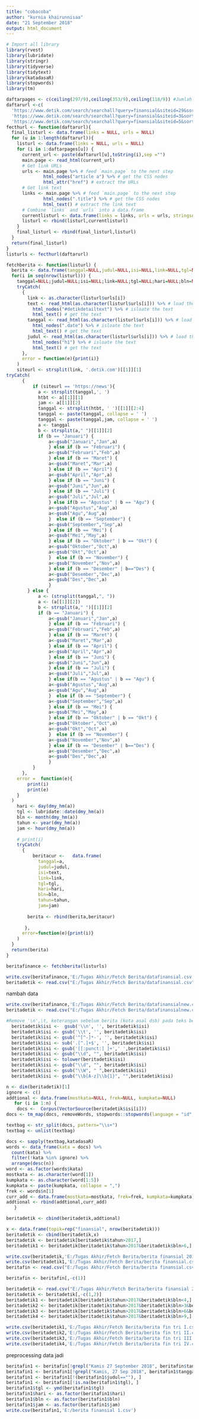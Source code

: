 ---
title: "cobacoba"
author: "kurnia khairunnisaa"
date: "21 September 2018"
output: html_document
---
```{r}
# Import all library
library(rvest)
library(lubridate)
library(stringr)
library(tidyverse)
library(tidytext)
library(katadasaR)
library(stopwords)
library(tm)
```

```{r}
daftarpages <- c(ceiling(297/9),ceiling(353/9),ceiling(118/9)) #Jumlah pages
daftarurl <-c(
  'https://www.detik.com/search/searchall?query=finansial&siteid=29&sortby=time&fromdatex=01/01/2018&todatex=31/12/2018&page=',
  'https://www.detik.com/search/searchall?query=finansial&siteid=3&sortby=time&fromdatex=01/01/2018&todatex=31/12/2018&page=',
  'https://www.detik.com/search/searchall?query=finansial&siteid=5&sortby=time&fromdatex=01/01/2018&todatex=31/12/2018&page=')
fecthurl <- function(daftarurl){
  final_listurl <- data.frame(links = NULL, urls = NULL)
  for (u in 1:length(daftarurl)){
    listurl <- data.frame(links = NULL, urls = NULL)
    for (i in 1:daftarpages[u]) {
      current_url <- paste(daftarurl[u],toString(i),sep ="")
      main.page <- read_html(current_url)
      # Get link URLs
      urls <- main.page %>% # feed `main.page` to the next step
              html_nodes("article a") %>% # get the CSS nodes
              html_attr("href") # extract the URLs
      # Get link text
      links <- main.page %>% # feed `main.page` to the next step
              html_nodes(".title") %>% # get the CSS nodes
              html_text() # extract the link text
      # Combine `links` and `urls` into a data.frame
      currentlisturl <- data.frame(links = links, urls = urls, stringsAsFactors = TRUE)
      listurl <- rbind(listurl,currentlisturl)
    }
    final_listurl <- rbind(final_listurl,listurl)
  }
  return(final_listurl)
}
listurls <- fecthurl(daftarurl)
```

```{r}
fetchberita <- function(listurl) {
  berita <- data.frame(tanggal=NULL,judul=NULL,isi=NULL,link=NULL,tgl=NULL,hari=NULL,bln=NULL,tahun=NULL,jam=NULL)
  for(i in seq(nrow(listurl))) {
    tanggal=NULL;judul=NULL;isi=NULL;link=NULL;tgl=NULL;hari=NULL;bln=NULL;tahun=NULL;jam=NULL
    tryCatch(
      {
        link <- as.character(listurl$urls[i])
        text <- read_html(as.character(listurl$urls[i])) %>% # load the page
          html_nodes("#detikdetailtext") %>% # isloate the text
          html_text() # get the text
        tanggal <- read_html(as.character(listurl$urls[i])) %>% # load the page
          html_nodes(".date") %>% # isloate the text
          html_text() # get the text
        judul <- read_html(as.character(listurl$urls[i])) %>% # load the page
          html_nodes("h1") %>% # isloate the text
          html_text() # get the text
      },
      error = function(e){print(i)}
    )
    siteurl <- strsplit(link, '.detik.com')[[1]][1]
tryCatch(
      {
          if (siteurl == 'https://news'){
            a <- strsplit(tanggal,', ')
            htbt <- a[[1]][1]
            jam <- a[[1]][2]
            tanggal <- strsplit(htbt, ' ')[[1]][2:4]
            tanggal <- paste(tanggal, collapse = ' ')
            tanggal <- paste(tanggal,jam, collapse = ' ')
            a <- tanggal
            b <- strsplit(a," ")[[1]][2]
            if (b == "Januari") {
                a<-gsub("Januari","Jan",a)
                } else if (b == "Februari") {
                a<-gsub("Februari","Feb",a)
                } else if (b == "Maret") {
                a<-gsub("Maret","Mar",a)
                } else if (b == "April") {
                a<-gsub("April","Apr",a)
                } else if (b == "Juni") {
                a<-gsub("Juni","Jun",a)
                } else if (b == "Juli") {
                a<-gsub("Juli","Jul",a)
                } else if(b == "Agustus" | b == "Agu") {
                a<-gsub("Agustus","Aug",a)
                a<-gsub("Agu","Aug",a)
                }  else if (b == "September") {
                a<-gsub("September","Sep",a)
                } else if (b == "Mei") {
                a<-gsub("Mei","May",a)
                } else if (b == "Oktober" | b == "Okt") {
                a<-gsub("Oktober","Oct",a)
                a<-gsub("Okt","Oct",a)  
                }  else if (b == "November") {
                a<-gsub("November","Nov",a)
                } else if (b == "Desember" | b=="Des") {
                a<-gsub("Desember","Dec",a)
                a<-gsub("Des","Dec",a)  
                }
        } else {
            a <- (strsplit(tanggal,", "))
            a <- (a[[1]][2])
            b <- strsplit(a," ")[[1]][2]
            if (b == "Januari") {
                a<-gsub("Januari","Jan",a)
                } else if (b == "Februari") {
                a<-gsub("Februari","Feb",a)
                } else if (b == "Maret") {
                a<-gsub("Maret","Mar",a)
                } else if (b == "April") {
                a<-gsub("April","Apr",a)
                } else if (b == "Juni") {
                a<-gsub("Juni","Jun",a)
                } else if (b == "Juli") {
                a<-gsub("Juli","Jul",a)
                } else if(b == "Agustus" | b == "Agu") {
                a<-gsub("Agustus","Aug",a)
                a<-gsub("Agu","Aug",a)
                }  else if (b == "September") {
                a<-gsub("September","Sep",a)
                } else if (b == "Mei") {
                a<-gsub("Mei","May",a)
                } else if (b == "Oktober" | b == "Okt") {
                a<-gsub("Oktober","Oct",a)
                a<-gsub("Okt","Oct",a)  
                }  else if (b == "November") {
                a<-gsub("November","Nov",a)
                } else if (b == "Desember" | b=="Des") {
                a<-gsub("Desember","Dec",a)
                a<-gsub("Des","Dec",a)  
                }
          }
      },
    error =  function(e){
        print(i)
        print(e)
    }
  )
    hari <- day(dmy_hm(a))
    tgl <- lubridate::date(dmy_hm(a))
    bln <- month(dmy_hm(a))
    tahun <- year(dmy_hm(a))
    jam <- hour(dmy_hm(a))
    
    # print(i)
    tryCatch(
      {
          beritacur <-   data.frame(
            tanggal=a,
            judul=judul,
            isi=text,
            link=link,
            tgl=tgl,
            hari=hari,
            bln=bln,
            tahun=tahun,
            jam=jam)
        
        berita <- rbind(berita,beritacur)
        
       },
      error=function(e){print(i)}
    )
  }
  return(berita)
}
```

```{r}
beritafinance <- fetchberita(listurls)
```

```{R}
write.csv(beritafinance,'E:/Tugas Akhir/Fetch Berita/datafinansial.csv')
beritadetik <- read.csv("E:/Tugas Akhir/Fetch Berita/datafinansial.csv")
```

nambah data
```{R}
write.csv(beritafinance,'E:/Tugas Akhir/Fetch Berita/datafinansialnew.csv')
beritadetik <- read.csv("E:/Tugas Akhir/Fetch Berita/datafinansialnew.csv")
```


```{r}
#Remove '\n',\t, keterangan sebelum berita (kota asal dsb) pada teks berita
  beritadetik$isi <-  gsub('\\n', '', beritadetik$isi)
  beritadetik$isi <- gsub('\\t', '', beritadetik$isi)
  beritadetik$isi <- gsub('^[^-]*-', '', beritadetik$isi)
  beritadetik$isi <- sub('.[^.]+$', '', beritadetik$isi)
  beritadetik$isi <- gsub('[[:punct:] ]+',' ',beritadetik$isi)
  beritadetik$isi <- gsub("\\d", "", beritadetik$isi)
  beritadetik$isi <- tolower(beritadetik$isi)
  beritadetik$isi <- gsub("\\d", "", beritadetik$isi)
  beritadetik$isi <- gsub("\\W", " ",beritadetik$isi)
  beritadetik$isi <- gsub("\\b[A-z]\\b{1}", "",beritadetik$isi)
```


```{R}
n <- dim(beritadetik)[1]
ignore <- c()
addtional <- data.frame(mostkata=NULL, frek=NULL, kumpkata=NULL)
   for (i in 1:n) {
    docs <-  Corpus(VectorSource(beritadetik$isi[i]))
docs <- tm_map(docs, removeWords, stopwords::stopwords(language = "id",source = "stopwords-iso"))

textbag <- str_split(docs, pattern="\\s+") 
textbag <- unlist(textbag)

docs <- sapply(textbag,katadasaR)
words <- data_frame(kata = docs) %>% 
  count(kata) %>%
  filter(!kata %in% ignore) %>%
  arrange(desc(n))
word <- as.factor(words$kata)
mostkata <- as.character(word[1])
kumpkata <- as.character(word[1:5])
kumpkata <- paste(kumpkata, collapse = ",")
frek <- words$n[1]
curr_add <- data.frame(mostkata=mostkata, frek=frek, kumpkata=kumpkata)
addtional <- rbind(addtional,curr_add)
   }

beritadetik <- cbind(beritadetik,addtional)

x <- data.frame(topik=rep("finansial", nrow(beritadetik)))
beritadetik <- cbind(beritadetik,x)
beritadetik <- beritadetik[beritadetik$tahun>2017,]
beritadetik1 <- beritadetik[beritadetik$tahun>2017&beritadetik$bln>6,]
```

```{R}
write.csv(beritadetik,'E:/Tugas Akhir/Fetch Berita/berita finansial 2018.csv')
write.csv(beritadetik1,'E:/Tugas Akhir/Fetch Berita/berita finansial.csv')
beritafin <- read.csv("E:/Tugas Akhir/Fetch Berita/berita finansial.csv")
```

```{R}
beritafin <- beritafin[,-c(1)]
```

```{r}
beritadetik <- read.csv("E:/Tugas Akhir/Fetch Berita/berita finansial 2018.csv")
beritadetik <- beritadetik[,-c(1,2)]
beritadetik1 <- beritadetik[beritadetik$tahun>2017&beritadetik$bln<4,]
beritadetik2 <- beritadetik[beritadetik$tahun>2017&beritadetik$bln>3&beritadetik$bln<7,]
beritadetik3 <- beritadetik[beritadetik$tahun>2017&beritadetik$bln>6&beritadetik$bln<10,]
beritadetik4 <- beritadetik[beritadetik$tahun>2017&beritadetik$bln>9,]

write.csv(beritadetik1,'E:/Tugas Akhir/Fetch Berita/berita fin tri I.csv')
write.csv(beritadetik2,'E:/Tugas Akhir/Fetch Berita/berita fin tri II.csv')
write.csv(beritadetik3,'E:/Tugas Akhir/Fetch Berita/berita fin tri III.csv')
write.csv(beritadetik4,'E:/Tugas Akhir/Fetch Berita/berita fin tri IV.csv')
```


preprocessing data jadi
```{R}
beritafin1 <- beritafin[!grepl("Kamis 27 September 2018", beritafin$tanggal),]
beritafin1 <- beritafin1[!grepl("Kamis, 27 Sep 2018", beritafin1$tanggal),]
beritafin1 <- beritafin1[!(beritafin1$judul==""), ]
beritafin1 <- beritafin1[!is.na(beritafin1$tgl), ]
beritafin1$tgl <- ymd(beritafin1$tgl)
beritafin1$hari <- as.factor(beritafin1$hari)
beritafin1$bln <- as.factor(beritafin1$bln)
beritafin1$jam <- as.factor(beritafin1$jam)
write.csv(beritafin1,'E:/berita finansial 1.csv')
```
